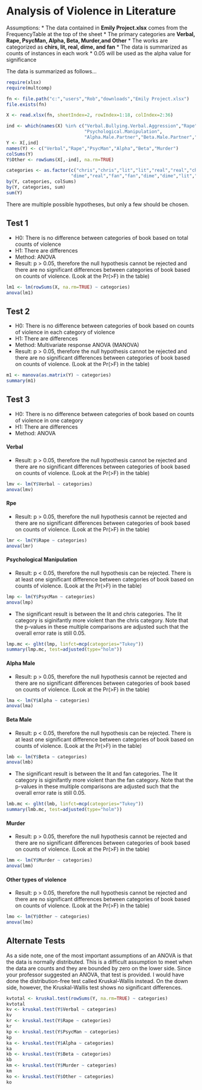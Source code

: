 Analysis of Violence in Literature
========================================================

Assumptions:
* The data contained in **Emily Project.xlsx** comes from the FrequencyTable
at the top of the sheet
* The primary categories are **Verbal, Rape, PsycMan, Alpha, Beta, Murder,and Other**
* The works are categorized as **chirs, lit, real, dime, and fan**
* The data is summarized as counts of instances in each work
* 0.05 will be used as the alpha value for significance

The data is summarized as follows...

```r
require(xlsx)
require(multcomp)

fn <- file.path("c:","users","Rob","downloads","Emily Project.xlsx")
file.exists(fn)

X <- read.xlsx(fn, sheetIndex=2, rowIndex=1:18, colIndex=2:36)

ind <- which(names(X) %in% c("Verbal.Bullying.Verbal.Aggression","Rape",
                             "Psychological.Manipulation",
                             "Alpha.Male.Partner","Beta.Male.Partner","Murder"))
Y <- X[,ind]
names(Y) <- c("Verbal","Rape","PsycMan","Alpha","Beta","Murder")
colSums(Y)
Y$Other <- rowSums(X[,-ind], na.rm=TRUE)

categories <- as.factor(c("chris","chris","lit","lit","real","real","chris","chris","chris",
                        "dime","real","fan","fan","dime","dime","lit","lit"))
by(Y, categories, colSums)
by(Y, categories, sum)
sum(Y)
```

There are multiple possible hypotheses, but only a few should be chosen.

## Test 1
* H0: There is no difference between categories of book based on total counts of violence
* H1: There are differences
* Method: ANOVA
* Result: p > 0.05, therefore the null hypothesis cannot be rejected and there are no
significant differences between categories of book based on counts of violence. (Look at
the Pr(>F) in the table)

```r
lm1 <- lm(rowSums(X, na.rm=TRUE) ~ categories)
anova(lm1)
```

## Test 2
* H0: There is no difference between categories of book based on counts of violence
in each category of violence
* H1: There are differences
* Method: Multivariate response ANOVA (MANOVA)
* Result: p > 0.05, therefore the null hypothesis cannot be rejected and there are no
significant differences between categories of book based on counts of violence. (Look at
the Pr(>F) in the table)

```r
m1 <- manova(as.matrix(Y) ~ categories)
summary(m1)
```

## Test 3
* H0: There is no difference between categories of book based on counts of violence
in one category
* H1: There are differences
* Method: ANOVA

#### Verbal
* Result: p > 0.05, therefore the null hypothesis cannot be rejected and there are no
significant differences between categories of book based on counts of violence. (Look at
the Pr(>F) in the table)

```r
lmv <- lm(Y$Verbal ~ categories)
anova(lmv)
```
#### Rpe
* Result: p > 0.05, therefore the null hypothesis cannot be rejected and there are no
significant differences between categories of book based on counts of violence. (Look at
the Pr(>F) in the table)

```r
lmr <- lm(Y$Rape ~ categories)
anova(lmr)
```

#### Psychological Manipulation
* Result: p < 0.05, therefore the null hypothesis can be rejected.  There is at least
one significant difference between categories of book based on counts of violence. (Look at
the Pr(>F) in the table)

```r
lmp <- lm(Y$PsycMan ~ categories)
anova(lmp)
```

* The significant result is between the lit and chris categories.  The lit category
is siginifantly more violent than the chris category.  Note that the p-values in
these multiple comparisons are adjusted such that the overall error rate is still
0.05.

```r
lmp.mc <- glht(lmp, linfct=mcp(categories="Tukey"))
summary(lmp.mc, test=adjusted(type="holm"))
```

#### Alpha Male
* Result: p > 0.05, therefore the null hypothesis cannot be rejected and there are no
significant differences between categories of book based on counts of violence. (Look at
the Pr(>F) in the table)

```r
lma <- lm(Y$Alpha ~ categories)
anova(lma)
```

#### Beta Male
* Result: p < 0.05, therefore the null hypothesis can be rejected.  There is at least
one significant difference between categories of book based on counts of violence. (Look at
the Pr(>F) in the table)

```r
lmb <- lm(Y$Beta ~ categories)
anova(lmb)
```

* The significant result is between the lit and fan categories.  The lit category
is siginifantly more violent than the fan category.  Note that the p-values in
these multiple comparisons are adjusted such that the overall error rate is still
0.05.

```r
lmb.mc <- glht(lmb, linfct=mcp(categories="Tukey"))
summary(lmb.mc, test=adjusted(type="holm"))
```

#### Murder
* Result: p > 0.05, therefore the null hypothesis cannot be rejected and there are no
significant differences between categories of book based on counts of violence. (Look at
the Pr(>F) in the table)

```r
lmm <- lm(Y$Murder ~ categories)
anova(lmm)
```

#### Other types of violence
* Result: p > 0.05, therefore the null hypothesis cannot be rejected and there are no
significant differences between categories of book based on counts of violence. (Look at
the Pr(>F) in the table)

```r
lmo <- lm(Y$Other ~ categories)
anova(lmo)
```

## Alternate Tests

As a side note, one of the most important assumptions of an ANOVA is that the
data is normally distributed.  This is a difficult assumption to meet when 
the data are counts and they are bounded by zero on the lower side.  Since your
professor suggested an ANOVA, that test is provided.  I would have done the
distribution-free test called Kruskal-Wallis instead.  On the down side, however,
the Kruskal-Wallis test shows no significant differences.

```r
kvtotal <- kruskal.test(rowSums(Y, na.rm=TRUE) ~ categories)
kvtotal
kv <- kruskal.test(Y$Verbal ~ categories)
kv
kr <- kruskal.test(Y$Rape ~ categories)
kr
kp <- kruskal.test(Y$PsycMan ~ categories)
kp
ka <- kruskal.test(Y$Alpha ~ categories)
ka
kb <- kruskal.test(Y$Beta ~ categories)
kb
km <- kruskal.test(Y$Murder ~ categories)
km
ko <- kruskal.test(Y$Other ~ categories)
ko
```

